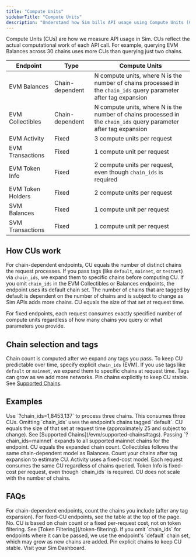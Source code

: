 ```yaml
---
title: "Compute Units"
sidebarTitle: "Compute Units"
description: "Understand how Sim bills API usage using Compute Units (CUs) and how they're calculated per endpoint."
---
```


Compute Units (CUs) are how we measure API usage in Sim. CUs reflect the actual computational work of each API call. For example, querying EVM Balances across 30 chains uses more CUs than querying just two chains.

| Endpoint | Type | Compute Units |
| --- | --- | --- |
| EVM Balances | Chain-dependent | N compute units, where N is the number of chains processed in the `chain_ids` query parameter after tag expansion |
| EVM Collectibles | Chain-dependent | N compute units, where N is the number of chains processed in the `chain_ids` query parameter after tag expansion |
| EVM Activity | Fixed | 3 compute units per request |
| EVM Transactions | Fixed | 1 compute unit per request |
| EVM Token Info | Fixed | 2 compute units per request, even though `chain_ids` is required |
| EVM Token Holders | Fixed | 2 compute units per request |
| SVM Balances | Fixed | 1 compute unit per request |
| SVM Transactions | Fixed | 1 compute unit per request |

## How CUs work

For chain-dependent endpoints, CU equals the number of distinct chains the request processes. If you pass tags (like `default`, `mainnet`, or `testnet`) via `chain_ids`, we expand them to specific chains before computing CU. If you omit `chain_ids` in the EVM Collectibles or Balances endpoints, the endpoint uses its default chain set. The number of chains that are tagged by default is dependent on the number of chains and is subject to change as Sim APIs adds more chains. CU equals the size of that set at request time.

For fixed endpoints, each request consumes exactly specified number of compute units regardless of how many chains you query or what parameters you provide.

## Chain selection and tags

Chain count is computed after we expand any tags you pass. To keep CU predictable over time, specify explicit `chain_ids` (EVM). If you use tags like `default` or `mainnet`, we expand them to specific chains at request time. Tags can grow as we add more networks. Pin chains explicitly to keep CU stable. See [Supported Chains](/evm/supported-chains#tags).

## Examples

<Columns>
  <Card title="EVM Balances: explicit chains">
    Use `?chain_ids=1,8453,137` to process three chains. This consumes three CUs.
  </Card>
  <Card title="EVM Balances: default set">
    Omitting `chain_ids` uses the endpoint’s chains tagged `default`. CU equals the size of that set at request time (approximately 25 and subject to change). See [Supported Chains](/evm/supported-chains#tags).
  </Card>
</Columns>

<Columns>
  <Card title="EVM Balances: mainnet tag">
    Passing `?chain_ids=mainnet` expands to all supported mainnet chains for the endpoint. CU equals the expanded chain count.
  </Card>
  <Card title="EVM Collectibles: chain-dependent">
    Collectibles follows the same chain-dependent model as Balances. Count your chains after tag expansion to estimate CU.
  </Card>
</Columns>

<Columns>
  <Card title="EVM Activity: fixed cost">
    Activity uses a fixed-cost model. Each request consumes the same CU regardless of chains queried.
  </Card>
  <Card title="EVM Token Info: fixed cost">
    Token Info is fixed-cost per request, even though `chain_ids` is required. CU does not scale with the number of chains.
  </Card>
</Columns>

## FAQs

<AccordionGroup>
  <Accordion title="How do I estimate CU before making a request?">
    For chain-dependent endpoints, count the chains you include (after any tag expansion). For fixed-CU endpoints, see the table at the top of the page.
  </Accordion>
  <Accordion title="Does token filtering impact CU usage?">
    No. CU is based on chain count or a fixed per-request cost, not on token filtering. See [Token Filtering](/token-filtering).
  </Accordion>
  <Accordion title="Why did my CU change when I didn't pass chain_ids?">
    If you omit `chain_ids` for endpoints where it can be passed, we use the endpoint's `default` chain set, which may grow as new chains are added. Pin explicit chains to keep CU stable.
  </Accordion>
  <Accordion title="Where do I view my CU usage?">
    Visit your Sim Dashboard.
  </Accordion>
</AccordionGroup>